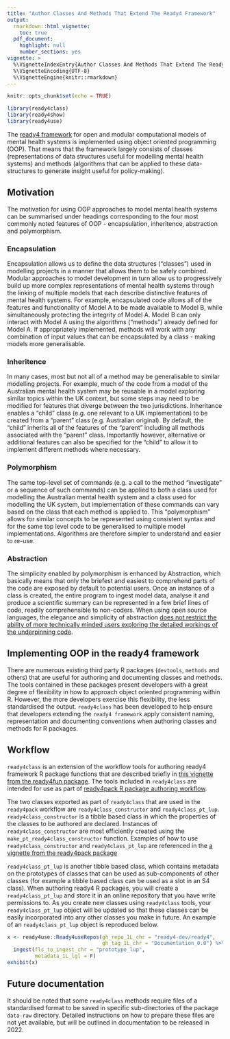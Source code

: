 ```yaml
---
title: "Author Classes And Methods That Extend The Ready4 Framework"
output: 
  rmarkdown::html_vignette:
    toc: true
  pdf_document:
    highlight: null
    number_sections: yes
vignette: >
  %\VignetteIndexEntry{Author Classes And Methods That Extend The Ready4 Framework}
  %\VignetteEncoding{UTF-8}
  %\VignetteEngine{knitr::rmarkdown}
---
```

```r
knitr::opts_chunk$set(echo = TRUE)
```
```r
library(ready4class)
library(ready4show)
library(ready4use)
```

The [ready4 framework](https://www.ready4-dev.com/) for open and modular computational models of mental health systems is implemented using object oriented programming (OOP). That means that the framework largely consists of classes (representations of data structures useful for modelling mental health systems) and methods (algorithms that can be applied to these data-structures to generate insight useful for policy-making).

## Motivation

The motivation for using OOP approaches to model mental health systems can be summarised under headings corresponding to the four most commonly noted features of OOP - encapsulation, inheritence, abstraction and polymorphism.

### Encapsulation
Encapsulation allows us to define the data structures (“classes”) used in modelling projects in a manner that allows them to be safely combined. Modular approaches to model development in turn allow us to progressively build up more complex representations of mental health systems through the linking of multiple models that each describe distinctive features of mental health systems. For example, encapsulated code allows all of the features and functionality of Model A to be made available to Model B, while simultaneously protecting the integrity of Model A. Model B can only interact with Model A using the algorithms (“methods”) already defined for Model A. If appropriately implemented, methods will work with any combination of input values that can be encapsulated by a class - making models more generalisable.

### Inheritence
In many cases, most but not all of a method may be generalisable to similar modelling projects. For example, much of the code from a model of the Australian mental health system may be reusable in a model exploring similar topics within the UK context, but some steps may need to be modified for features that diverge between the two jurisdictions. Inheritance enables a “child” class (e.g. one relevant to a UK implementation) to be created from a “parent” class (e.g. Australian original). By default, the “child” inherits all of the features of the “parent” including all methods associated with the “parent” class. Importantly however, alternative or additional features can also be specified for the “child” to allow it to implement different methods where necessary.

### Polymorphism
The same top-level set of commands (e.g. a call to the method “investigate” or a sequence of such commands) can be applied to both a class used for modelling the Australian mental health system and a class used for modelling the UK system, but implementation of these commands can vary based on the class that each method is applied to. This “polymorphism” allows for similar concepts to be represented using consistent syntax and for the same top level code to be generalised to multiple model implementations. Algorithms are therefore simpler to understand and easier to re-use.

### Abstraction
The simplicity enabled by polymorphism is enhanced by Abstraction, which basically means that only the briefest and easiest to comprehend parts of the code are exposed by default to potential users. Once an instance of a class is created, the entire program to ingest model data, analyse it and produce a scientific summary can be represented in a few brief lines of code, readily comprehensible to non-coders. When using open source languages, the elegance and simplicity of abstraction [does not restrict the ability of more technically minded users exploring the detailed workings of the underpinning code](https://ready4-dev.github.io/ready4fun/articles/V_01.html).

## Implementing OOP in the ready4 framework
There are numerous existing third party R packages (`devtools`, `methods` and others) that are useful for authoring and documenting classes and methods. The tools contained in these packages present developers with a great degree of flexibility in how to approach object oriented programming within R. However, the more developers exercise this flexibility, the less standardised the output.  `ready4class` has been developed to help ensure that developers extending the `ready4 framework` apply consistent naming, representation and documenting conventions when authoring classes and methods for R packages.

## Workflow

`ready4class` is an extension of the workflow tools for authoring ready4 framework R package functions that are described briefly in [this vignette from the ready4fun package](https://ready4-dev.github.io/ready4fun/articles/V_01.html). The tools included in `ready4class` are intended for use as part of [ready4pack R package authoring workflow](https://ready4-dev.github.io/ready4pack/articles/V_01.html).

The two classes exported as part of `ready4class` that are used in the `ready4pack` workflow are `ready4class_constructor` and `ready4class_pt_lup`. `ready4class_constructor` is a tibble based class in which the properties of the classes to be authored are declared. Instances of `ready4class_constructor` are most efficiently created using the `make_pt_ready4class_constructor` function. Examples of how to use `ready4class_constructor` and `ready4class_pt_lup` are referenced in the [a vignette from the ready4pack package](https://ready4-dev.github.io/ready4pack/articles/V_01.html)

`ready4class_pt_lup` is another tibble based class, which contains metadata on the prototypes of classes that can be used as sub-components of other classes (for example a tibble based class can be used as a slot in an S4 class). When authoring ready4 R packages, you will create a `ready4class_pt_lup` and store it in an online repository that you have write permissions to. As you create new classes using `ready4class` tools, your `ready4class_pt_lup` object will be updated so that these classes can be easily incorporated into any other classes you make in future. An example of an `ready4class_pt_lup` object is reproduced below.

```r
x <- ready4use::Ready4useRepos(gh_repo_1L_chr = "ready4-dev/ready4",
                               gh_tag_1L_chr = "Documentation_0.0") %>%
  ingest(fls_to_ingest_chr = "prototype_lup",
         metadata_1L_lgl = F) 
exhibit(x)
```

## Future documentation

It should be noted that some `ready4class` methods require files of a standardised format to be saved in specific sub-directories of the package `data-raw` directory. Detailed instructions on how to prepare these files are not yet available, but will be outlined in documentation to be released in 2022.

